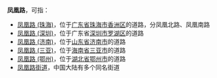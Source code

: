 '''凤凰路'''，可指：
*[[凤凰路_(珠海)|凤凰路 (珠海)]]，位于[[广东省|广东省]][[珠海市|珠海市]][[香洲区|香洲区]]的道路，分凤凰北路、凤凰南路
*[[凤凰路_(深圳)|凤凰路 (深圳)]]，位于广东省[[深圳市|深圳市]][[罗湖区|罗湖区]]的道路
*[[凤凰路_(济南)|凤凰路 (济南)]]，位于[[山东省|山东省]][[济南市|济南市]]的道路
*[[凤凰路_(三亚)|凤凰路 (三亚)]]，位于[[海南省|海南省]][[三亚市|三亚市]]的道路
*[[凤凰路_(鄂州)|凤凰路 (鄂州)]]，位于[[湖北省|湖北省]][[鄂州市|鄂州市]]的道路
*[[凤凰路街道|凤凰路街道]]，中国大陆有多个同名街道

{{disambig|Cat=三字路名消歧義}}